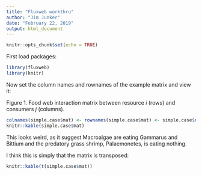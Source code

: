 ```yaml
---
title: "Fluxweb workthru"
author: "Jim Junker"
date: "February 22, 2019"
output: html_document
---
```


```r
knitr::opts_chunk$set(echo = TRUE)
```

First load packages:

```r
library(fluxweb)
library(knitr)
```

Now set the column names and rownames of the example matrix and view it:


Figure 1. Food web interaction matrix between resource *i* (rows) and consumers *j* (columns).

```r
colnames(simple.case$mat) <- rownames(simple.case$mat) <- simple.case$names
knitr::kable(simple.case$mat)
```

This looks weird, as it suggest Macroalgae are eating Gammarus and Bittium and the predatory grass shrimp, Palaemonetes, is eating nothing. 

I think this is simply that the matrix is transposed:

```r
knitr::kable(t(simple.case$mat))
```